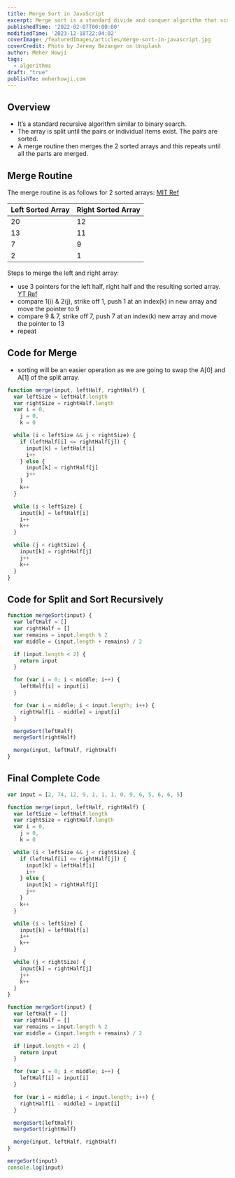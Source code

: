 ```yaml
---
title: Merge Sort in JavaScript
excerpt: Merge sort is a standard divide and conquer algorithm that scales.
publishedTime: '2022-02-07T00:00:00'
modifiedTime: '2023-12-18T22:04:02'
coverImage: /featuredImages/articles/merge-sort-in-javascript.jpg
coverCredit: Photo by Jeremy Bezanger on Unsplash
author: Meher Howji
tags:
  - algorithms
draft: "true"
publishTo: meherhowji.com
---
```


## Overview

- It’s a standard recursive algorithm similar to binary search.
- The array is split until the pairs or individual items exist. The pairs are sorted.
- A merge routine then merges the 2 sorted arrays and this repeats until all the parts are merged.

## Merge Routine

The merge routine is as follows for 2 sorted arrays:
[MIT Ref](https://www.youtube.com/watch?v=bOk35XmHPKs)

| Left Sorted Array | Right Sorted Array |
| ----------------- | ------------------ |
| 20                | 12                 |
| 13                | 11                 |
| 7                 | 9                  |
| 2                 | 1                  |

Steps to merge the left and right array:

- use 3 pointers for the left half, right half and the resulting sorted array.
  [YT Ref](https://www.youtube.com/watch?v=bOk35XmHPKs)
- compare 1(i) & 2(j), strike off 1, push 1 at an index(k) in new array and move the pointer to 9
- compare 9 & 7, strike off 7, push 7 at an index(k) new array and move the pointer to 13
- repeat

## Code for Merge

- sorting will be an easier operation as we are going to swap the A[0] and A[1] of the split array.

```javascript
function merge(input, leftHalf, rightHalf) {
  var leftSize = leftHalf.length
  var rightSize = rightHalf.length
  var i = 0,
    j = 0,
    k = 0

  while (i < leftSize && j < rightSize) {
    if (leftHalf[i] <= rightHalf[j]) {
      input[k] = leftHalf[i]
      i++
    } else {
      input[k] = rightHalf[j]
      j++
    }
    k++
  }

  while (i < leftSize) {
    input[k] = leftHalf[i]
    i++
    k++
  }

  while (j < rightSize) {
    input[k] = rightHalf[j]
    j++
    k++
  }
}
```

## Code for Split and Sort Recursively

```js
function mergeSort(input) {
  var leftHalf = []
  var rightHalf = []
  var remains = input.length % 2
  var middle = (input.length + remains) / 2

  if (input.length < 2) {
    return input
  }

  for (var i = 0; i < middle; i++) {
    leftHalf[i] = input[i]
  }

  for (var i = middle; i < input.length; i++) {
    rightHalf[i - middle] = input[i]
  }

  mergeSort(leftHalf)
  mergeSort(rightHalf)

  merge(input, leftHalf, rightHalf)
}
```

## Final Complete Code

```js
var input = [2, 74, 12, 9, 1, 1, 1, 0, 9, 6, 5, 6, 6, 5]

function merge(input, leftHalf, rightHalf) {
  var leftSize = leftHalf.length
  var rightSize = rightHalf.length
  var i = 0,
    j = 0,
    k = 0

  while (i < leftSize && j < rightSize) {
    if (leftHalf[i] <= rightHalf[j]) {
      input[k] = leftHalf[i]
      i++
    } else {
      input[k] = rightHalf[j]
      j++
    }
    k++
  }

  while (i < leftSize) {
    input[k] = leftHalf[i]
    i++
    k++
  }

  while (j < rightSize) {
    input[k] = rightHalf[j]
    j++
    k++
  }
}

function mergeSort(input) {
  var leftHalf = []
  var rightHalf = []
  var remains = input.length % 2
  var middle = (input.length + remains) / 2

  if (input.length < 2) {
    return input
  }

  for (var i = 0; i < middle; i++) {
    leftHalf[i] = input[i]
  }

  for (var i = middle; i < input.length; i++) {
    rightHalf[i - middle] = input[i]
  }

  mergeSort(leftHalf)
  mergeSort(rightHalf)

  merge(input, leftHalf, rightHalf)
}

mergeSort(input)
console.log(input)
```
